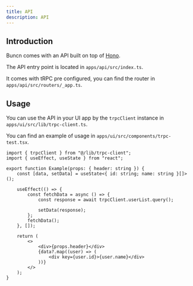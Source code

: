 ```yaml
---
title: API
description: API
---
```


## Introduction

Buncn comes with an API built on top of [Hono](https://hono.dev).

The API entry point is located in `apps/api/src/index.ts`.

It comes with tRPC pre configured, you can find the router in `apps/api/src/routers/_app.ts`.

## Usage

You can use the API in your UI app by the `trpcClient` instance in `apps/ui/src/lib/trpc-client.ts`.

You can find an example of usage in `apps/ui/src/components/trpc-test.tsx`.

```tsx
import { trpcClient } from "@/lib/trpc-client";
import { useEffect, useState } from "react";

export function Example(props: { header: string }) {
	const [data, setData] = useState<{ id: string; name: string }[]>();

	useEffect(() => {
		const fetchData = async () => {
			const response = await trpcClient.userList.query();

			setData(response);
		};
		fetchData();
	}, []);

	return (
		<>
			<div>{props.header}</div>
			{data?.map((user) => (
				<div key={user.id}>{user.name}</div>
			))}
		</>
	);
}

```
